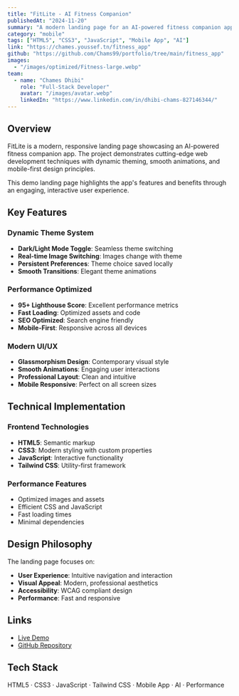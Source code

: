 ```yaml
---
title: "FitLite - AI Fitness Companion"
publishedAt: "2024-11-20"
summary: "A modern landing page for an AI-powered fitness companion app featuring dynamic theme switching and smooth animations."
category: "mobile"
tags: ["HTML5", "CSS3", "JavaScript", "Mobile App", "AI"]
link: "https://chames.youssef.tn/fitness_app"
github: "https://github.com/Chams99/portfolio/tree/main/fitness_app"
images:
  - "/images/optimized/Fitness-large.webp"
team:
  - name: "Chames Dhibi"
    role: "Full-Stack Developer"
    avatar: "/images/avatar.webp"
    linkedIn: "https://www.linkedin.com/in/dhibi-chams-827146344/"
---
```


## Overview

FitLite is a modern, responsive landing page showcasing an AI-powered fitness companion app. The project demonstrates cutting-edge web development techniques with dynamic theming, smooth animations, and mobile-first design principles.

This demo landing page highlights the app's features and benefits through an engaging, interactive user experience.

## Key Features

### Dynamic Theme System
- **Dark/Light Mode Toggle**: Seamless theme switching
- **Real-time Image Switching**: Images change with theme
- **Persistent Preferences**: Theme choice saved locally
- **Smooth Transitions**: Elegant theme animations

### Performance Optimized
- **95+ Lighthouse Score**: Excellent performance metrics
- **Fast Loading**: Optimized assets and code
- **SEO Optimized**: Search engine friendly
- **Mobile-First**: Responsive across all devices

### Modern UI/UX
- **Glassmorphism Design**: Contemporary visual style
- **Smooth Animations**: Engaging user interactions
- **Professional Layout**: Clean and intuitive
- **Mobile Responsive**: Perfect on all screen sizes

## Technical Implementation

### Frontend Technologies
- **HTML5**: Semantic markup
- **CSS3**: Modern styling with custom properties
- **JavaScript**: Interactive functionality
- **Tailwind CSS**: Utility-first framework

### Performance Features
- Optimized images and assets
- Efficient CSS and JavaScript
- Fast loading times
- Minimal dependencies

## Design Philosophy

The landing page focuses on:
- **User Experience**: Intuitive navigation and interaction
- **Visual Appeal**: Modern, professional aesthetics
- **Accessibility**: WCAG compliant design
- **Performance**: Fast and responsive

## Links

- [Live Demo](https://chames.youssef.tn/fitness_app)
- [GitHub Repository](https://github.com/Chams99/portfolio/tree/main/fitness_app)

## Tech Stack

HTML5 · CSS3 · JavaScript · Tailwind CSS · Mobile App · AI · Performance

